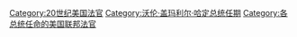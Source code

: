 [[Category:20世纪美国法官|Category:20世纪美国法官]]
[[Category:沃伦·盖玛利尔·哈定总统任期|Category:沃伦·盖玛利尔·哈定总统任期]]
[[Category:各总统任命的美国联邦法官|Category:各总统任命的美国联邦法官]]